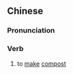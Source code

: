 ==Chinese==
{{zh-forms}}

===Pronunciation===
{{zh-pron
|m=jiàoféi
|c=gaau3 fei4
|cat=v
}}

===Verb===
{{zh-verb}}

# to [[make]] [[compost]]
